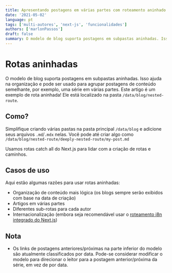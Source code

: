 ```yaml
---
title: Apresentando postagens em várias partes com roteamento aninhado
date: '2021-05-02'
language: pt
tags: ['multi-autores', 'next-js', 'funcionalidades']
authors: ['marlonPassos']
draft: false
summary: O modelo de blog suporta postagens em subpastas aninhadas. Isso pode ser usado para agrupar postagens de conteúdo semelhante, por exemplo, um curso em várias partes. Este artigo é um exemplo de roteamento aninhado!
---
```


# Rotas aninhadas

O modelo de blog suporta postagens em subpastas aninhadas. Isso ajuda na organização e pode ser usado para agrupar postagens de conteúdo semelhante, por exemplo, uma série em várias partes. Este artigo é um exemplo de rota aninhada! Ele está localizado na pasta `/data/blog/nested-route`.

## Como?

Simplifique criando várias pastas na pasta principal `/data/blog` e adicione seus arquivos `.md`/`.mdx` nelas. Você pode até criar algo como `/data/blog/nested-route/deeply-nested-route/my-post.md`

Usamos rotas catch all do Next.js para lidar com a criação de rotas e caminhos.

## Casos de uso

Aqui estão algumas razões para usar rotas aninhadas:

- Organização de conteúdo mais lógica (os blogs sempre serão exibidos com base na data de criação)
- Artigos em várias partes
- Diferentes sub-rotas para cada autor
- Internacionalização (embora seja recomendável usar o [roteamento i8n integrado do Next.js](https://nextjs.org/docs/advanced-features/i18n-routing))

## Nota

- Os links de postagens anteriores/próximas na parte inferior do modelo são atualmente classificados por data. Pode-se considerar modificar o modelo para direcionar o leitor para a postagem anterior/próxima da série, em vez de por data.
